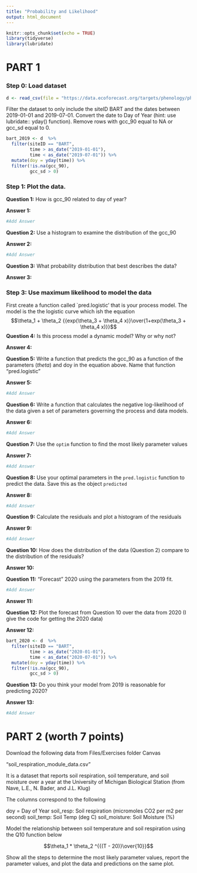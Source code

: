 ```yaml
---
title: "Probability and Likelihood"
output: html_document
---
```


```r
knitr::opts_chunk$set(echo = TRUE)
library(tidyverse)
library(lubridate)
```

# PART 1

### Step 0: Load dataset

```r
d <- read_csv(file = "https://data.ecoforecast.org/targets/phenology/phenology-targets.csv.gz")
```

Filter the dataset to only include the siteID BART and the dates between 2019-01-01 and 2019-07-01.  Convert the date to Day of Year (hint: use lubridate:: yday() function).  Remove rows with gcc_90 equal to NA or gcc_sd equal to 0.

```r
bart_2019 <- d  %>%
  filter(siteID == "BART",
         time > as_date("2019-01-01"),
         time < as_date("2019-07-01")) %>%
  mutate(doy = yday(time)) %>% 
  filter(!is.na(gcc_90),
         gcc_sd > 0)
```

### Step 1: Plot the data.  

**Question 1:** How is gcc_90 related to day of year?

**Answer 1:**
```r
#Add Answer
```

**Question 2:**  Use a histogram to examine the distribution of the gcc_90

**Answer 2:**
```r
#Add Answer
```


**Question 3:** What probability distribution that best describes the data?

**Answer 3:**


### Step 3: Use maximum likelihood to model the data

First create a function called `pred.logistic' that is your process model.  The model is the 
the logistic curve which ish the equation
$$\theta_1 + \theta_2 {{exp(\theta_3 + \theta_4 x)}\over{1+exp(\theta_3 + \theta_4 x)}}$$
**Question 4:** Is this process model a dynamic model?  Why or why not?

**Answer 4:**

**Question 5:** Write a function that predicts the gcc_90 as a function of the parameters ($theta$) and doy in the equation above.  Name that function "pred.logistic"

**Answer 5:**
```r
#Add Answer
```

**Question 6:** Write a function that calculates the negative log-likelihood of the data given a set of parameters governing the process and data models.  

**Answer 6:**

```r
#Add Answer
```


**Question 7:** Use the `optim` function to find the most likely parameter values


**Answer 7:**

```r
#Add Answer
```

**Question 8:** Use your optimal parameters in the `pred.logistic` function to predict the data.  Save this as the object `predicted`

**Answer 8:**

```r
#Add Answer
```

**Question 9:**  Calculate the residuals and plot a histogram of the residuals

**Answer 9:**

```r
#Add Answer
```

**Question 10:** How does the distribution of the data (Question 2) compare to the distribution of the residuals?


**Answer 10:**



**Question 11:** "Forecast" 2020 using the parameters from the 2019 fit.

```r
#Add Answer
```

**Answer 11:**

**Question 12:** Plot the forecast from Question 10 over the data from 2020 (I give the code for getting the 2020 data)

**Answer 12:**

```r
bart_2020 <- d  %>%
  filter(siteID == "BART",
         time > as_date("2020-01-01"),
         time < as_date("2020-07-01")) %>%
  mutate(doy = yday(time)) %>% 
  filter(!is.na(gcc_90),
         gcc_sd > 0)
```

**Question 13:** Do you think your model from 2019 is reasonable for predicting 2020?

**Answer 13:**

```r
#Add Answer
```

# PART 2 (worth 7 points)

Download the following data from Files/Exercises folder Canvas

"soil_respiration_module_data.csv" 

It is a dataset that reports soil respiration, soil temperature, and soil moisture over a year at the University of Michigan Biological Station (from Nave, L.E., N. Bader, and J.L. Klug)

The columns correspond to the following

doy = Day of Year
soil_resp: Soil respiration (micromoles CO2 per m2 per second)
soil_temp: Soil Temp (deg C)
soil_moisture: Soil Moisture (%)

Model the relationship between soil temperature and soil respiration using the Q10 function below


$$\theta_1 * \theta_2 ^{{(T - 20)}\over{10}}$$

Show all the steps to determine the most likely parameter values, report the parameter values, and plot the data and predictions on the same plot.
